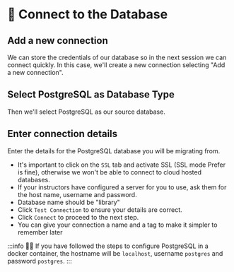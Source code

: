 
# 👐 Connect to the Database

## Add a new connection

We can store the credentials of our database so in the next session we can connect quickly. In this case, we'll create a new connection selecting "Add a new connection". 

## Select PostgreSQL as Database Type

Then we'll select PostgreSQL as our source database.

<Screenshot url="http://127.0.0.1:8278" src="img/60-image-000.png" alt="Selecting PostgreSQL as Database" />

## Enter connection details

Enter the details for the PostgreSQL database you will be migrating from.

- It's important to click on the `SSL` tab and activate SSL (SSL mode Prefer is fine), otherwise we won't be able to connect to cloud hosted databases.
- If your instructors have configured a server for you to use, ask them for the host name, username and password. 
- Database name should be "library"
- Click `Test Connection` to ensure your details are correct.
- Click `Connect` to proceed to the next step.
- You can give your connection a name and a tag to make it simpler to remember later

<Screenshot url="http://127.0.0.1:8278" src="img/60-image-001.png" alt="Screenshot of the connect modal" />

:::info
🦸‍♂️ If you have followed the steps to configure PostgreSQL in a docker container, the hostname will be `localhost`, username `postgres` and password `postgres`. 
:::